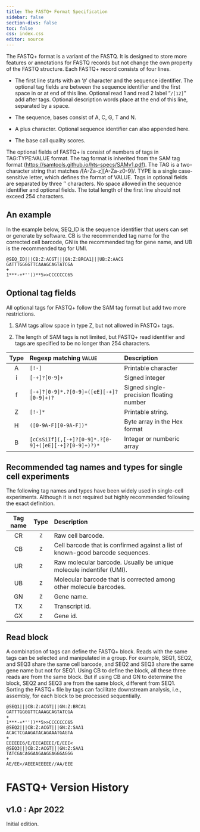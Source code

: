 ```yaml
---
title: The FASTQ+ Format Specification
sidebar: false
section-divs: false
toc: false
css: index.css
editor: source
---
```


The FASTQ+ format is a variant of the FASTQ. It is designed to store more features or annotations for FASTQ records but not change the own property of the FASTQ structure. Each FASTQ+ record consists of four lines.

-   The first line starts with an '`@`' character and the sequence identifier. The optional tag fields are between the sequence identifier and the first space in or at end of this line. Optional read 1 and read 2 label "`/[12]`" add after tags. Optional description words place at the end of this line, separated by a space.

-   The sequence, bases consist of A, C, G, T and N.

-   A plus character. Optional sequence identifier can also appended here.

-   The base call quality scores.

The optional fields of FASTQ+ is consist of numbers of tags in TAG:TYPE:VALUE format. The tag format is inherited from the SAM tag format (<https://samtools.github.io/hts-specs/SAMv1.pdf>). The TAG is a two-character string that matches /\[A-Za-z\]\[A-Za-z0-9\]/. TYPE is a single case-sensitive letter, which defines the format of VALUE. Tags in optional fields are separated by three '' characters. No space allowed in the sequence identifier and optional fields. The total length of the first line should not exceed 254 characters.

## An example

In the example below, SEQ_ID is the sequence identifier that users can set or generate by software. CB is the recommended tag name for the corrected cell barcode, GN is the recommended tag for gene name, and UB is the recommended tag for UMI.

::: framed
```         
@SEQ_ID|||CB:Z:ACGT|||GN:Z:BRCA1|||UB:Z:AACG
GATTTGGGGTTCAAAGCAGTATCGA
+
1***-+*''))**5>>CCCCCCC65
```
:::

## Optional tag fields

All optional tags for FASTQ+ follow the SAM tag format but add two more restrictions.

1.  SAM tags allow space in type Z, but not allowed in FASTQ+ tags.

2.  The length of SAM tags is not limited, but FASTQ+ read identifier and tags are specified to be no longer than 254 characters.

::: center
| **Type** | **Regexp matching `VALUE`**                          | **Description**                         |
|:--------:|:-----------------------------------------------------|:----------------------------------------|
|    A     | `[!-]`                                               | Printable character                     |
|    i     | `[-+]?[0-9]+`                                        | Signed integer                          |
|    f     | `[-+]?[0-9]*.?[0-9]+([eE][-+]?[0-9]+)?`              | Signed single-precision floating number |
|    Z     | `[!-]*`                                              | Printable string.                       |
|    H     | `([0-9A-F][0-9A-F])*`                                | Byte array in the Hex format            |
|    B     | `[cCsSiIf](,[-+]?[0-9]*.?[0-9]+([eE][-+]?[0-9]+)?)*` | Integer or numberic array               |
:::

## Recommended tag names and types for single cell experiments

The following tag names and types have been widely used in single-cell experiments. Although it is not required but highly recommended following the exact definition.

::: center
| **Tag name** | **Type** | **Description**                                                                |
|:------------:|:--------:|:-------------------------------------------------------------------------------|
|      CR      |   `Z`    | Raw cell barcode.                                                              |
|      CB      |   `Z`    | Cell barcode that is confirmed against a list of known-good barcode sequences. |
|      UR      |   `Z`    | Raw molecular barcode. Usually be unique molecule indentifer (UMI).            |
|      UB      |   `Z`    | Molecular barcode that is corrected among other molecule barcodes.             |
|      GN      |   `Z`    | Gene name.                                                                     |
|      TX      |   `Z`    | Transcript id.                                                                 |
|      GX      |   `Z`    | Gene id.                                                                       |
:::

## Read block

A combination of tags can define the FASTQ+ block. Reads with the same tags can be selected and manipulated in a group. For example, SEQ1, SEQ2, and SEQ3 share the same cell barcode, and SEQ2 and SEQ3 share the same gene name but not for SEQ1. Using CB to define the block, all these three reads are from the same block. But if using CB and GN to determine the block, SEQ2 and SEQ3 are from the same block, different from SEQ1. Sorting the FASTQ+ file by tags can facilitate downstream analysis, i.e., assembly, for each block to be processed sequentially.

::: framed
```         
@SEQ1|||CB:Z:ACGT|||GN:Z:BRCA1
GATTTGGGGTTCAAAGCAGTATCGA
+
1***-+*''))**5>>CCCCCCC65
@SEQ2|||CB:Z:ACGT|||GN:Z:SAA1
ACACTCGAAGATACAGAAATGAGTA
+
EEEEEE6/E/EEEAEEEE/E/EEE<
@SEQ3|||CB:Z:ACGT|||GN:Z:SAA1
TATCGACAGGAAGAAGGAGGGAGGG
+
AE/EE</AEEEAEEEEE//AA/EEE
```
:::

# FASTQ+ Version History

## v1.0 : Apr 2022

Initial edition.
